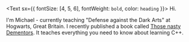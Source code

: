 <Text sx={{ fontSize: [4, 5, 6], fontWeight: `bold`, color: `heading` }}>
  Hi.
</Text>

I'm Michael - currently teaching "Defense against the Dark Arts" at Hogwarts, Great Britain. I recently published a book called [Those nasty Dementors](https://www.lekoarts.de).
It teaches everything you need to know about learning C++.
